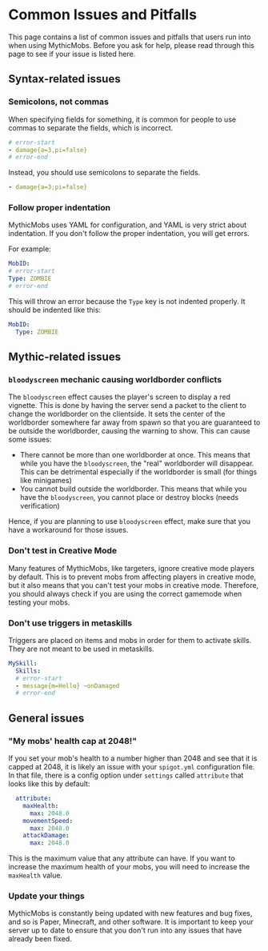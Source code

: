 # Common Issues and Pitfalls

This page contains a list of common issues and pitfalls that users run into when using MythicMobs.
Before you ask for help, please read through this page to see if your issue is listed here.

## Syntax-related issues

### Semicolons, not commas

When specifying fields for something, it is common for people to use commas to separate the fields, which is incorrect.

```yml
# error-start
- damage{a=3,pi=false}
# error-end
```

Instead, you should use semicolons to separate the fields.

```yml
- damage{a=3;pi=false}
```

### Follow proper indentation

MythicMobs uses YAML for configuration, and YAML is very strict about indentation.
If you don't follow the proper indentation, you will get errors.

For example:

```yml
MobID:
# error-start
Type: ZOMBIE
# error-end
```

This will throw an error because the `Type` key is not indented properly.
It should be indented like this:

```yml
MobID:
  Type: ZOMBIE
```

## Mythic-related issues

### `bloodyscreen` mechanic causing worldborder conflicts

The `bloodyscreen` effect causes the player's screen to display a red vignette. This is done by having the server send a packet to the client to change the worldborder on the clientside. It sets the center of the worldborder somewhere far away from spawn so that you are guaranteed to be outside the worldborder, causing the warning to show. This can cause some issues:

- There cannot be more than one worldborder at once. This means that while you have the `bloodyscreen`, the "real" worldborder will disappear. This can be detrimental especially if the worldborder is small (for things like minigames)
- You cannot build outside the worldborder. This means that while you have the `bloodyscreen`, you cannot place or destroy blocks (needs verification)

Hence, if you are planning to use `bloodyscreen` effect, make sure that you have a workaround for those issues.

### Don't test in Creative Mode

Many features of MythicMobs, like targeters, ignore creative mode players by default.
This is to prevent mobs from affecting players in creative mode, but it also means that you can't test your mobs in creative mode.
Therefore, you should always check if you are using the correct gamemode when testing your mobs.

### Don't use triggers in metaskills

Triggers are placed on items and mobs in order for them to activate skills.
They are not meant to be used in metaskills.

```yml
MySkill:
  Skills:
  # error-start
  - message{m=Hello} ~onDamaged
  # error-end
```


## General issues

### "My mobs' health cap at 2048!"

If you set your mob's health to a number higher than 2048 and see that it is capped at 2048, it is likely an issue with your `spigot.yml` configuration file.
In that file, there is a config option under `settings` called `attribute` that looks like this by default:

```yml
  attribute:
    maxHealth:
      max: 2048.0
    movementSpeed:
      max: 2048.0
    attackDamage:
      max: 2048.0
```

This is the maximum value that any attribute can have. If you want to increase the maximum health of your mobs, you will need to increase the `maxHealth` value.

### Update your things

MythicMobs is constantly being updated with new features and bug fixes, and so is Paper, Minecraft, and other software.
It is important to keep your server up to date to ensure that you don't run into any issues that have already been fixed.
